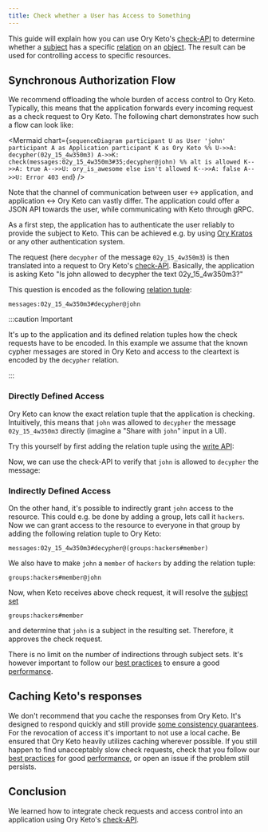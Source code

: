 ```yaml
---
title: Check whether a User has Access to Something
---
```



This guide will explain how you can use Ory Keto's
[check-API](../concepts/api-overview.mdx#check-relation-tuple) to determine
whether a [subject](../concepts/subjects.mdx) has a specific
[relation](../concepts/relation-tuples.mdx) on an
[object](../concepts/objects.mdx). The result can be used for controlling access
to specific resources.

## Synchronous Authorization Flow

We recommend offloading the whole burden of access control to Ory Keto.
Typically, this means that the application forwards every incoming request as a
check request to Ory Keto. The following chart demonstrates how such a flow can
look like:

<Mermaid
  chart={`
sequenceDiagram
    participant U as User 'john'
    participant A as Application
    participant K as Ory Keto
%%
    U->>A: decypher(02y_15_4w350m3)
    A->>K: check(messages:02y_15_4w350m3#35;decypher@john)
%%
    alt is allowed
      K-->>A: true
      A-->>U: ory_is_awesome
    else isn't allowed
      K-->>A: false
      A-->>U: Error 403
    end
`}
/>

Note that the channel of communication between user <-> application, and
application <-> Ory Keto can vastly differ. The application could offer a JSON
API towards the user, while communicating with Keto through gRPC.

As a first step, the application has to authenticate the user reliably to
provide the subject to Keto. This can be achieved e.g. by using
[Ory Kratos](https://www.ory.sh/kratos/docs/) or any other authentication
system.

The request (here `decypher` of the message `02y_15_4w350m3`) is then translated
into a request to Ory Keto's
[check-API](../concepts/api-overview.mdx#check-relation-tuple). Basically, the
application is asking Keto "Is john allowed to decypher the text
02y_15_4w350m3?"

This question is encoded as the following
[relation tuple](../concepts/relation-tuples.mdx):

```keto-relation-tuples
messages:02y_15_4w350m3#decypher@john
```

:::caution Important

It's up to the application and its defined relation tuples how the check
requests have to be encoded. In this example we assume that the known cypher
messages are stored in Ory Keto and access to the cleartext is encoded by the
`decypher` relation.

:::

### Directly Defined Access

Ory Keto can know the exact relation tuple that the application is checking.
Intuitively, this means that `john` was allowed to `decypher` the message
`02y_15_4w350m3` directly (imagine a "Share with `john`" input in a UI).

Try this yourself by first adding the relation tuple using the
[write API](../concepts/api-overview.mdx#write-apis):

<CodeTabs
  sampleId="simple-access-check-guide/00-write-direct-access"
  version="v0.7.0-alpha.1"
/>

Now, we can use the check-API to verify that `john` is allowed to `decypher` the
message:

<CodeTabs
  sampleId="simple-access-check-guide/01-check-direct-access"
  version="v0.7.0-alpha.1"
/>

### Indirectly Defined Access

On the other hand, it's possible to indirectly grant `john` access to the
resource. This could e.g. be done by adding a group, lets call it `hackers`. Now
we can grant access to the resource to everyone in that group by adding the
following relation tuple to Ory Keto:

```keto-relation-tuples
messages:02y_15_4w350m3#decypher@(groups:hackers#member)
```

We also have to make `john` a `member` of `hackers` by adding the relation
tuple:

```keto-relation-tuples
groups:hackers#member@john
```

Now, when Keto receives above check request, it will resolve the
[subject set](../concepts/subjects.mdx#subject-sets)

```keto-relation-tuples
groups:hackers#member
```

and determine that `john` is a subject in the resulting set. Therefore, it
approves the check request.

There is no limit on the number of indirections through subject sets. It's
however important to follow our
[best practices](./access-control-list-design-best-practices.mdx) to ensure a
good [performance](../performance.mdx).

## Caching Keto's responses

We don't recommend that you cache the responses from Ory Keto. It's designed
to respond quickly and still provide
[some consistency guarantees](../concepts/snaptokens-evaluation-consistency.mdx).
For the revocation of access it's important to not use a local
cache. Be ensured that Ory Keto heavily utilizes caching wherever possible. If
you still happen to find unacceptably slow check requests, check that you follow
our [best practices](./access-control-list-design-best-practices.mdx) for good
[performance](../performance.mdx), or open an issue if the problem still
persists.

## Conclusion

We learned how to integrate check requests and access control into an
application using Ory Keto's
[check-API](../concepts/api-overview.mdx#check-relation-tuple).
